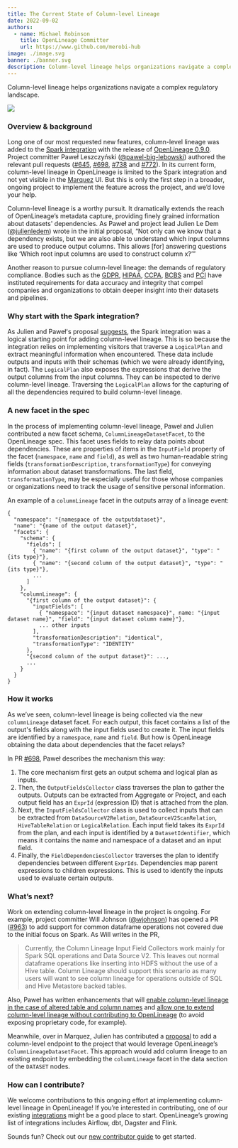 ```yaml
---
title: The Current State of Column-level Lineage
date: 2022-09-02
authors: 
  - name: Michael Robinson
    title: OpenLineage Committer
    url: https://www.github.com/merobi-hub
image: ./image.svg
banner: ./banner.svg
description: Column-level lineage helps organizations navigate a complex regulatory landscape.
---
```


Column-level lineage helps organizations navigate a complex regulatory landscape.

![](./banner.svg#banner)

<!--truncate-->

### Overview & background

Long one of our most requested new features, column-level lineage was added to the [Spark integration](https://github.com/OpenLineage/OpenLineage/tree/main/integration/spark) with the release of [OpenLineage 0.9.0](https://github.com/OpenLineage/OpenLineage/releases/tag/0.9.0). Project committer Paweł Leszczyński ([@pawel-big-lebowski](https://github.com/pawel-big-lebowski)) authored the relevant pull requests ([#645](https://github.com/OpenLineage/OpenLineage/pull/645), [#698](https://github.com/OpenLineage/OpenLineage/pull/698), [#738](https://github.com/OpenLineage/OpenLineage/pull/738) and [#772](https://github.com/OpenLineage/OpenLineage/pull/772)). In its current form, column-level lineage in OpenLineage is limited to the Spark integration and not yet visible in the [Marquez](https://marquezproject.ai/) UI. But this is only the first step in a broader, ongoing project to implement the feature across the project, and we’d love your help. 

Column-level lineage is a worthy pursuit. It dramatically extends the reach of OpenLineage’s metadata capture, providing finely grained information about datasets' dependencies. As Paweł and project lead Julien Le Dem ([@julienledem](https://github.com/julienledem)) wrote in the initial proposal, “Not only can we know that a dependency exists, but we are also able to understand which input columns are used to produce output columns. This allows [for] answering questions like ‘Which root input columns are used to construct column x?’”

Another reason to pursue column-level lineage: the demands of regulatory compliance. Bodies such as the [GDPR](https://gdpr-info.eu/), [HIPAA](https://www.hhs.gov/hipaa/index.html), [CCPA](https://oag.ca.gov/privacy/ccpa), [BCBS](https://www.bis.org/bcbs/) and [PCI](https://www.pcisecuritystandards.org/) have instituted requirements for data accuracy and integrity that compel companies and organizations to obtain deeper insight into their datasets and pipelines. 

### Why start with the Spark integration?

As Julien and Paweł's proposal [suggests](https://github.com/OpenLineage/OpenLineage/tree/main/proposals/148), the Spark integration was a logical starting point for adding column-level lineage. This is so because the integration relies on implementing visitors that traverse a `LogicalPlan` and extract meaningful information when encountered. These data include outputs and inputs with their schemas (which we were already identifying, in fact). The `LogicalPlan` also exposes the expressions that derive the output columns from the input columns. They can be inspected to derive column-level lineage. Traversing the `LogicalPlan` allows for the capturing of all the dependencies required to build column-level lineage.

### A new facet in the spec 

In the process of implementing column-level lineage, Paweł and Julien contributed a new facet schema, `ColumnLineageDatasetFacet`, to the OpenLineage spec. This facet uses fields to relay data points about dependencies. These are properties of items in the `InputField` property of the facet (`namespace`, `name` and `field`), as well as two human-readable string fields (`transformationDescription`, `transformationType`) for conveying information about dataset transformations. The last field, `transformationType`, may be especially useful for those whose companies or organizations need to track the usage of sensitive personal information.

An example of a `columnLineage` facet in the outputs array of a lineage event:

    {
      "namespace": "{namespace of the outputdataset}",
      "name": "{name of the output dataset}",
      "facets": {
        "schema": {
          "fields": [
            { "name": "{first column of the output dataset}", "type": "{its type}"},
            { "name": "{second column of the output dataset}", "type": "{its type}"},
            ...
          ]
        },
        "columnLineage": {
          "{first column of the output dataset}": {
            "inputFields": [
              { "namespace": "{input dataset namespace}", name: "{input dataset name}", "field": "{input dataset column name}"},
              ... other inputs
            ],
            "transformationDescription": "identical",
            "transformationType": "IDENTITY"
          },
          "{second column of the output dataset}": ...,
          ...
        }
      }
    }

### How it works

As we’ve seen, column-level lineage is being collected via the new `columnLineage` dataset facet. For each output, this facet contains a list of the output's fields along with the input fields used to create it. The input fields are identified by a `namespace`, `name` and `field`. But how is OpenLineage obtaining the data about dependencies that the facet relays?

In PR [#698](https://github.com/OpenLineage/OpenLineage/pull/698), Paweł describes the mechanism this way:
1. The core mechanism first gets an output schema and logical plan as inputs.
2. Then, the `OutputFieldsCollector` class traverses the plan to gather the outputs. Outputs can be extracted from Aggregate or Project, and each output field has an `ExprId` (expression ID) that is attached from the plan.
3. Next, the `InputFieldsCollector` class is used to collect inputs that can be extracted from `DataSourceV2Relation`, `DataSourceV2ScanRelation`, `HiveTableRelation` or `LogicalRelation`. Each input field takes its `ExprId` from the plan, and each input is identified by a `DatasetIdentifier`, which means it contains the name and namespace of a dataset and an input field.
4. Finally, the `FieldDependenciesCollector` traverses the plan to identify dependencies between different `ExprIds`. Dependencies map parent expressions to children expressions. This is used to identify the inputs used to evaluate certain outputs.

### What’s next?

Work on extending column-level lineage in the project is ongoing. For example, project committer Will Johnson ([@wjohnson](https://github.com/wjohnson)) has opened a PR ([#963](https://github.com/OpenLineage/OpenLineage/issues/963)) to add support for common dataframe operations not covered due to the initial focus on Spark. As Will writes in the PR,

> Currently, the Column Lineage Input Field Collectors work mainly for Spark SQL operations and Data Source V2.
> This leaves out normal dataframe operations like inserting into HDFS without the use of a Hive table.
> Column Lineage should support this scenario as many users will want to see column lineage for operations outside of SQL and Hive Metastore backed tables.

Also, Paweł has written enhancements that will [enable column-level lineage in the case of altered table and column names](https://github.com/OpenLineage/OpenLineage/issues/993) and [allow one to extend column-level lineage without contributing to OpenLineage](https://github.com/OpenLineage/OpenLineage/issues/738) (to avoid exposing proprietary code, for example). 

Meanwhile, over in Marquez, Julien has contributed a [proposal](https://github.com/MarquezProject/marquez/issues/2045) to add a column-level endpoint to the project that would leverage OpenLineage’s `ColumnLineageDatasetFacet`. This approach would add column lineage to an existing endpoint by embedding the `columnLineage` facet in the data section of the `DATASET` nodes.

### How can I contribute?

We welcome contributions to this ongoing effort at implementing column-level lineage in OpenLineage! If you’re interested in contributing, one of our existing [integrations](https://github.com/OpenLineage/OpenLineage/tree/main/integration) might be a good place to start. OpenLineage’s growing list of integrations includes Airflow, dbt, Dagster and Flink.

Sounds fun? Check out our [new contributor guide](https://github.com/OpenLineage/OpenLineage/blob/main/CONTRIBUTING.md) to get started.
